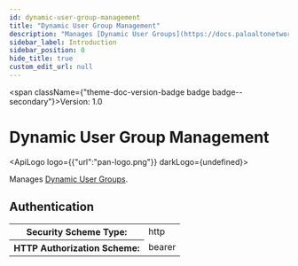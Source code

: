 ```yaml
---
id: dynamic-user-group-management
title: "Dynamic User Group Management"
description: "Manages [Dynamic User Groups](https://docs.paloaltonetworks.com/network-security/security-policy/objects/dynamic-user-groups)."
sidebar_label: Introduction
sidebar_position: 0
hide_title: true
custom_edit_url: null
---
```



<span className={"theme-doc-version-badge badge badge--secondary"}>Version: 1.0</span>

<h1 className={"openapi__heading"}>Dynamic User Group Management</h1>

<ApiLogo logo={{"url":"pan-logo.png"}} darkLogo={undefined}></ApiLogo>

Manages [Dynamic User Groups](https://docs.paloaltonetworks.com/network-security/security-policy/objects/dynamic-user-groups).


<div style={{"marginBottom":"2rem"}}><h2 id={"authentication"} style={{"marginBottom":"1rem"}}>Authentication</h2><SchemaTabs className={"openapi-tabs__security-schemes"}><TabItem label={"HTTP: Bearer Auth"} value={"Bearer"}><div><table><tbody><tr><th>Security Scheme Type:</th><td>http</td></tr><tr><th>HTTP Authorization Scheme:</th><td>bearer</td></tr></tbody></table></div></TabItem></SchemaTabs></div>
      